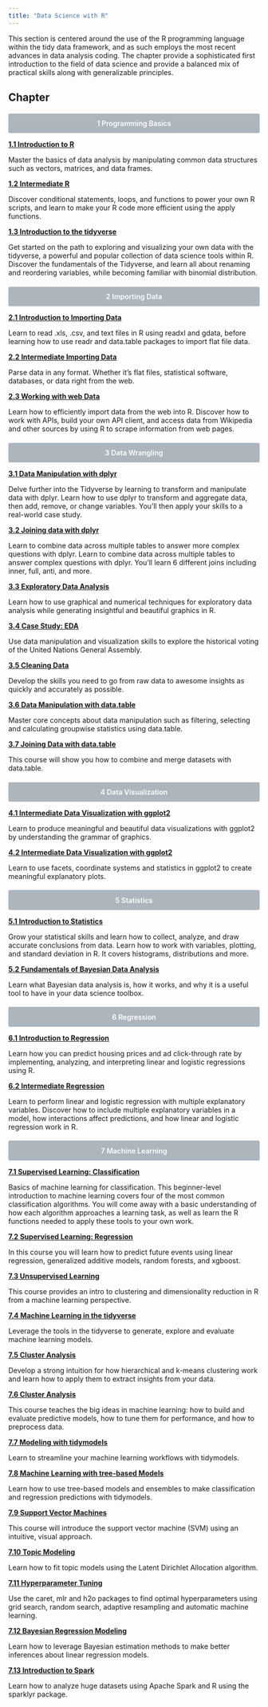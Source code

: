 ```yaml
---
title: "Data Science with R"
---
```


This section is centered around the use of the R programming language within the tidy data framework, and as such employs the most recent advances in data analysis coding. The chapter provide a sophisticated first introduction to the field of data science and provide a balanced mix of practical skills along with generalizable principles. 

<style>
.layout-example {
    background: #adb5bd;
    color: #fff;
    text-align: center;
    margin-bottom: 1em;
    font-weight: 600;
    padding: 0.8em 0 0.8em 0;
    border-radius: 3px;
}
</style>


## Chapter {.unnumbered .unlisted}

<h4 class="layout-example">1 Programming Basics</h3>

**[1.1 Introduction to R](topics/01_basics/01_programming_beginner/01_programming_beginner.qmd)**

Master the basics of data analysis by manipulating common data structures such as vectors, matrices, and data frames.

**[1.2 Intermediate R](topics/01_basics/02_programming_intermediate/02_programming_intermediate.qmd)**

Discover conditional statements, loops, and functions to power your own R scripts, and learn to make your R code more efficient using the apply functions.

**[1.3 Introduction to the tidyverse](topics/01_basics/03_programming_tidyverse/03_programming_tidyverse.qmd)**

Get started on the path to exploring and visualizing your own data with the tidyverse, a powerful and popular collection of data science tools within R. Discover the fundamentals of the Tidyverse, and learn all about renaming and reordering variables, while becoming familiar with binomial distribution.

<h4 class="layout-example">2 Importing Data</h3>

**[2.1 Introduction to Importing Data](topics/02_importing_data/01_importing_data_beginner/01_importing_data_beginner.qmd)**

Learn to read .xls, .csv, and text files in R using readxl and gdata, before learning how to use readr and data.table packages to import flat file data.

**[2.2 Intermediate Importing Data](topics/02_importing_data/02_importing_data_beginner/02_importing_data_intermediate.qmd)**

Parse data in any format. Whether it's flat files, statistical software, databases, or data right from the web.

**[2.3 Working with web Data](topics/02_importing_data/03_importing_data_beginner/03_working_with_web_data.qmd)**

Learn how to efficiently import data from the web into R. Discover how to work with APIs, build your own API client, and access data from Wikipedia and other sources by using R to scrape information from web pages.

<h4 class="layout-example">3 Data Wrangling</h3>

**[3.1 Data Manipulation with dplyr](topics/03_data_wrangling/01_data_manipulation_with_dplyr/01_data_manipulation_with_dplyr.qmd)**

Delve further into the Tidyverse by learning to transform and manipulate data with dplyr. Learn how to use dplyr to transform and aggregate data, then add, remove, or change variables. You'll then apply your skills to a real-world case study.

**[3.2 Joining data with dplyr](topics/03_data_wrangling/02_joining_data_with_dplyr/02_joining_data_with_dplyr.qmd)**

Learn to combine data across multiple tables to answer more complex questions with dplyr. Learn to combine data across multiple tables to answer complex questions with dplyr. You'll learn 6 different joins including inner, full, anti, and more.

**[3.3 Exploratory Data Analysis](topics/03_data_wrangling/exploratory_data_analysis_in_r/exploratory_data_analysis_in_r.qmd)**

Learn how to use graphical and numerical techniques for exploratory data analysis while generating insightful and beautiful graphics in R.

**[3.4 Case Study: EDA](topics/03_data_wrangling/case_study_exploratory_data_analysis_in_r/case_study_exploratory_data_analysis_in_r.qmd)**

Use data manipulation and visualization skills to explore the historical voting of the United Nations General Assembly.

**[3.5 Cleaning Data](topics/03_data_wrangling/cleaning_data_in_r/cleaning_data_in_r.qmd)**

Develop the skills you need to go from raw data to awesome insights as quickly and accurately as possible.

**[3.6 Data Manipulation with data.table](topics/03_data_wrangling/data_manipulation_with_datatable/data_manipulation_with_datatable.qmd)**

Master core concepts about data manipulation such as filtering, selecting and calculating groupwise statistics using data.table.

**[3.7 Joining Data with data.table](topics/03_data_wrangling/joining_data_with_datatable/joining_data_with_datatable.qmd)**

This course will show you how to combine and merge datasets with data.table.

<h4 class="layout-example">4 Data Visualization</h3>

**[4.1 Intermediate Data Visualization with ggplot2](topics/04_data_visualization/introduction_to_data_visualization_with_ggplot2/ggplot2_intro.qmd)**

Learn to produce meaningful and beautiful data visualizations with ggplot2 by understanding the grammar of graphics.

**[4.2 Intermediate Data Visualization with ggplot2](topics/04_data_visualization/data_visualization_with_ggplot2_intermediate/ggplot2_intermediate.qmd)**

Learn to use facets, coordinate systems and statistics in ggplot2 to create meaningful explanatory plots.

<h4 class="layout-example">5 Statistics</h3>

**[5.1 Introduction to Statistics](topics/05_statistics/01_statistics_beginner/01_statistics_beginner.qmd)**

Grow your statistical skills and learn how to collect, analyze, and draw accurate conclusions from data. Learn how to work with variables, plotting, and standard deviation in R. It covers histograms, distributions and more.

**[5.2 Fundamentals of Bayesian Data Analysis](topics/05_statistics/02_fundamentals_of_bayesian_data_analysis/02_fundamentals_of_bayesian_data_analysis.qmd)**

Learn what Bayesian data analysis is, how it works, and why it is a useful tool to have in your data science toolbox.

<h4 class="layout-example">6 Regression</h3>

**[6.1 Introduction to Regression](topics/06_regression/01_regression_beginner/01_regression_beginner.qmd)**

Learn how you can predict housing prices and ad click-through rate by implementing, analyzing, and interpreting linear and logistic regressions using R.

**[6.2 Intermediate Regression](topics/06_regression/02_regression_intermediate/02_regression_intermediate.qmd)**

Learn to perform linear and logistic regression with multiple explanatory variables. Discover how to include multiple explanatory variables in a model, how interactions affect predictions, and how linear and logistic regression work in R.

<h4 class="layout-example">7 Machine Learning</h3>

**[7.1 Supervised Learning: Classification](topics/07_machine_learning/01_supervised_learning_classification/01_supervised_learning_classification.qmd)**

Basics of machine learning for classification. This beginner-level introduction to machine learning covers four of the most common classification algorithms. You will come away with a basic understanding of how each algorithm approaches a learning task, as well as learn the R functions needed to apply these tools to your own work.

**[7.2 Supervised Learning: Regression](topics/07_machine_learning/02_supervised_learning_regression/02_supervised_learning_regression.qmd)**

In this course you will learn how to predict future events using linear regression, generalized additive models, random forests, and xgboost.

**[7.3 Unsupervised Learning](topics/07_machine_learning/03_unsupervised_learning/03_unsupervised_learning.qmd)**

This course provides an intro to clustering and dimensionality reduction in R from a machine learning perspective.

**[7.4 Machine Learning in the tidyverse](topics/07_machine_learning/04_machine_learning_in_the_tidyverse/04_machine_learning_in_the_tidyverse.qmd)**

Leverage the tools in the tidyverse to generate, explore and evaluate machine learning models.

**[7.5 Cluster Analysis](topics/07_machine_learning/05_cluster_analysis/05_cluster_analysis.qmd)**

Develop a strong intuition for how hierarchical and k-means clustering work and learn how to apply them to extract insights from your data.

**[7.6 Cluster Analysis](topics/07_machine_learning/06_machine_learning_with_caret/06_machine_learning_with_caret.qmd)**

This course teaches the big ideas in machine learning: how to build and evaluate predictive models, how to tune them for performance, and how to preprocess data.

**[7.7 Modeling with tidymodels](topics/07_machine_learning/07_modeling_with_tidymodels/07_modeling_with_tidymodels.qmd)**

Learn to streamline your machine learning workflows with tidymodels.

**[7.8 Machine Learning with tree-based Models](topics/07_machine_learning/08_machine_learning_with_tree-based_models/08_machine_learning_with_tree-based_models.qmd)**

Learn how to use tree-based models and ensembles to make classification and regression predictions with tidymodels.

**[7.9 Support Vector Machines](topics/07_machine_learning/09_support_vector_machines/09_support_vector_machines.qmd)**

This course will introduce the support vector machine (SVM) using an intuitive, visual approach.

**[7.10 Topic Modeling](topics/07_machine_learning/10_topic_modeling/10_topic_modeling.qmd)**

Learn how to fit topic models using the Latent Dirichlet Allocation algorithm.

**[7.11 Hyperparameter Tuning](topics/07_machine_learning/11_hyperparameter_tuning/11_hyperparameter_tuning.qmd)**

Use the caret, mlr and h2o packages to find optimal hyperparameters using grid search, random search, adaptive resampling and automatic machine learning.

**[7.12 Bayesian Regression Modeling](topics/07_machine_learning/12_bayesian_regression_modeling_with_rstanarm/12_bayesian_regression_modeling_with_rstanarm.qmd)**

Learn how to leverage Bayesian estimation methods to make better inferences about linear regression models.

**[7.13 Introduction to Spark](topics/07_machine_learning/13_spark_with_sparklyr_in_R/13_spark_with_sparklyr_in_R.qmd)**

Learn how to analyze huge datasets using Apache Spark and R using the sparklyr package.